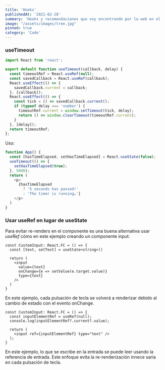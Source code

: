 ```yaml
---
title: 'Hooks'
publishedAt: '2021-02-28'
summary: 'Hooks y recomendaciones que voy encontrando por la web en el día a día.'
image: "/assets/images/tree.jpg"
pinned: true
category: 'Code'
---
```


<TOCInline toc={toc} fromHeading={3} toHeading={4} indentDepth={4} />


### useTimeout

```js
import React from 'react';

export default function useTimeout(callback, delay) {
  const timeoutRef = React.useRef(null);
  const savedCallback = React.useRef(callback);
  React.useEffect(() => {
    savedCallback.current = callback;
  }, [callback]);
  React.useEffect(() => {
    const tick = () => savedCallback.current();
    if (typeof delay === 'number') {
      timeoutRef.current = window.setTimeout(tick, delay);
      return () => window.clearTimeout(timeoutRef.current);
    }
  }, [delay]);
  return timeoutRef;
};
```

Uso:

```js {3-5} showLineNumbers
function App() {
  const [hasTimeElapsed, setHasTimeElapsed] = React.useState(false);
  useTimeout(() => {
    setHasTimeElapsed(true);
  }, 5000);
  return (
    <p>
      {hasTimeElapsed
        ? '5 seconds has passed!'
        : 'The timer is running…'}
    </p>
  )
}

```
### Usar useRef en lugar de useState

Para evitar re-renders en el componente es una buena alternativa usar *useRef* cómo en
este ejemplo creando un componente input:

```tsx
const CustomInput: React.FC = () => {
  const [text, setText] = useState<string>()

  return (
    <input
      value={text}
      onChange={e => setValue(e.target.value)}
      type={text}
    />
  )
}
```

En este ejemplo, cada pulsación de tecla se volverá a renderizar debido al cambio de estado con el evento onChange.

```tsx
const CustomInput: React.FC = () => {
  const inputElementRef = useRef(null);
  console.log(inputElementRef?.current?.value);

  return (
    <input ref={inputElementRef} type="text" />
  );
}
```

En este ejemplo, lo que se escribe en la entrada se puede leer usando la referencia de entrada. Este enfoque evita la re-renderización innece saria en cada pulsación de tecla.